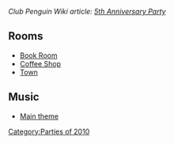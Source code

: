 ''Club Penguin Wiki article: [[clubpenguinwiki:5th Anniversary Party|5th Anniversary Party]]''

==Rooms==
*[[Media:5thAnniversaryPartyBook.swf|Book Room]]
*[[Media:5thAnniversaryPartyCoffee.swf|Coffee Shop]]
*[[Media:RoomsTown-5thAnniversaryParty.swf|Town]]

==Music==
*[[Media:Music218.swf|Main theme]]
{{Parties}}

[[Category:Parties of 2010]]
